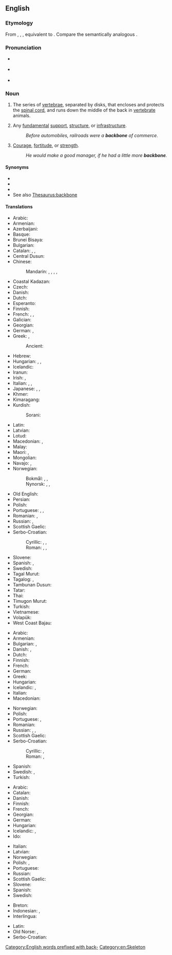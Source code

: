 ==English==

===Etymology===
From {{inh|en|enm|bakbon}}, {{m|enm|bakebon}}, {{m|enm|bac-bon}}, equivalent to {{compound|en|back|bone}}. Compare the semantically analogous {{cog|ang|hryċġbān|t=backbone; spine}}.

===Pronunciation===
* {{a|UK}} {{IPA|/ˈbækˌbəʊn/|lang=en}}
* {{a|US}} {{IPA|/ˈbækˌboʊn/|lang=en}}
* {{audio|en-us-backbone.ogg|Audio (US)|lang=en}}

===Noun===
{{en-noun|~}}

# The series of [[vertebrae]], separated by disks, that encloses and protects the [[spinal cord]], and runs down the middle of the back in [[vertebrate]] animals.
# {{lb|en|figuratively}} Any [[fundamental]] [[support]], [[structure]], or [[infrastructure]].
#: ''Before automobiles, railroads were a '''backbone''' of commerce.''
# {{lb|en|figuratively}} [[courage|Courage]], [[fortitude]], or [[strength]].
#: ''He would make a good manager, if he had a little more '''backbone'''.''

====Synonyms====
* {{l|en|spine}}
* {{l|en|spinal column}}
* {{l|en|vertebral column}}
* See also [[Thesaurus:backbone]]

====Translations====
{{trans-see|backbone|spine}}

{{trans-top|series of vertebrae that encloses the spinal cord}}
* Arabic: {{t|ar|عَمُود فَقْرِيّ|m}}
* Armenian: {{t+|hy|ողնաշար}}
* Azerbaijani: {{t+|az|onurğa}}
* Basque: {{t|eu|bizkarrezur}}
* Brunei Bisaya: {{t|bsb|boruntud}}
* Bulgarian: {{t|bg|гръбнак}}
* Catalan: {{t|ca|columna vertebral|f}} {{qualifier|ground animals and humans}}, {{t|ca|espina dorsal|f}} {{qualifier|fish}}, {{t|ca|espinada|f}} {{qualifier|human}}
* Central Dusun: {{t|dtp|oruntud}}
* Chinese:
*: Mandarin: {{t+|cmn|骨幹|sc=Hani}}, {{t+|cmn|骨干|tr=gǔgàn|sc=Hani}}, {{t+|cmn|脊骨|tr=jígǔ|sc=Hani}}, {{t+|cmn|背骨|tr=bèigǔ|sc=Hani}}, {{t+|cmn|脊椎|tr=jǐzhuī|sc=Hani}}
* Coastal Kadazan: {{t|kzj|tountud}}
* Czech: {{t+|cs|páteř|f}}
* Danish: {{t|da|rygrad|c}}
* Dutch: {{t+|nl|ruggengraat|m}}
* Esperanto: {{t|eo|vertebraro}}
* Finnish: {{t+|fi|selkäranka}}
* French: {{t+|fr|colonne vertébrale|f}}, {{t+|fr|rachis|m}}, {{t+|fr|épine dorsale|f}}
* Galician: {{t+|gl|columna vertebral|f}}
* Georgian: {{t|ka|ხერხემალი}}
* German: {{t+|de|Rückgrat|n}}, {{t+|de|Wirbelsäule|f}}
* Greek: {{t+|el|σπονδυλική στήλη|f}}, {{t+|el|ραχοκοκαλιά|f}}
*: Ancient: {{t|grc|ῥάχις|f}}
* Hebrew: {{t+|he|עַמּוּד שִׁדְרָה|m|tr='amúd shidrá}}
* Hungarian: {{t+|hu|gerincoszlop}}, {{t+|hu|hátgerinc}}, {{t+|hu|gerinc}}
* Icelandic: {{t+|is|hryggur|m}}
* Iranun: {{t|ill|tangkal}}
* Irish: {{t|ga|cnámh droma|m}}, {{t|ga|slat droma|m}}
* Italian: {{t+|it|spina dorsale|f}}, {{t+|it|colonna vertebrale|f}}, {{t+|it|rachide|m}}
* Japanese: {{t|ja|背骨|tr=せぼね, sebone}}, {{t+|ja|脊椎|tr=せきつい, sekitsui}}, {{t+|ja|脊柱|tr=せきちゅう, sekichū}}
* Khmer: {{t|km|ឆ្អឹងខ្នង|tr=c’əŋ knɑɑŋ|sc=Khmr}}
* Kimaragang: {{t|kqr|toruntud}}
* Kurdish:
*: Sorani: {{t|ku|بڕبڕه‌}}
{{trans-mid}}
* Latin: {{t|la|columna vertebralis|f}}
* Latvian: {{t|lv|mugurkauls|m}}
* Lotud: {{t|dtr|toruntud}}
* Macedonian: {{t|mk|’рбет|m}}, {{t|mk|ки́чма|f}}
* Malay: {{t|ms|tulang belakang}}
* Maori: {{t|mi|iwituararo}}, {{t|mi|iwituaroa}}
* Mongolian: {{t-needed|mn}}
* Navajo: {{t|nv|íígháán}}, {{t|nv|hwííshgháán}}
* Norwegian:
*: Bokmål: {{t|nb|ryggrad|m|f}}, {{t|nb|ryggsøyle|m|f}}, {{t|nb|virvelsøyle|m|f}}
*: Nynorsk: {{t|nn|ryggrad|f}}, {{t|nn|ryggsøyle|f}}, {{t|nn|virvelsøyle|f}}
* Old English: {{t|ang|hryċġbān|n}}
* Persian: {{t+|fa|ستون فقرات}}
* Polish: {{t+|pl|kręgosłup|m-in}}
* Portuguese: {{t+|pt|coluna vertebral|f}}, {{t+|pt|espinha|f}}, {{t+|pt|espinha dorsal|f}}
* Romanian: {{t+|ro|coloană vertebrală|f}}, {{t+|ro|șira spinării|f}} {{qualifier|the backbone}}
* Russian: {{t+|ru|позвоно́чник|m}}, {{t+|ru|хребе́т|m}}
* Scottish Gaelic: {{t|gd|cnàimh an droma|m}}
* Serbo-Croatian:
*: Cyrillic: {{t|sh|краљеҗница|f}}, {{t|sh|кичма|f}}, {{t|sh|хрптењача|f}}
*: Roman: {{t+|sh|kralježnica|f}}, {{t+|sh|kičma|f}}, {{t+|sh|hrptenjača|f}}
* Slovene: {{t+|sl|hrbtenica|f}}
* Spanish: {{t|es|espina dorsal|f}}, {{t+|es|columna vertebral|f}}
* Swedish: {{t+|sv|ryggrad|c}}
* Tagal Murut: {{t|mvv|baluntur}}
* Tagalog: {{t|tl|guluguran}}, {{t|tl|bangananan}}
* Tambunan Dusun: {{t|kzt|toruntud}}
* Tatar: {{t+|tt|умырткалык}}
* Thai: {{t+|th|กระดูกสันหลัง}}
* Timugon Murut: {{t|tih|baluntur}}
* Turkish: {{t+|tr|omurga}}
* Vietnamese: {{t+|vi|xương sống}}
* Volapük: {{t+|vo|bäkabom}}
* West Coast Bajau: {{t|bdr|teruntud}}
{{trans-bottom}}

{{trans-top|any fundamental support, structure, or infrastructure}}
* Arabic: {{t|ar|دِعَامَة|f}}
* Armenian: {{t+|hy|հիմք}}
* Bulgarian: {{t+|bg|основа}}, {{t+|bg|опора}}
* Danish: {{t|da|fundament|n}}, {{t|da|basis|c}}
* Dutch: {{t+|nl|ruggengraat|m}}
* Finnish: {{t+|fi|selkäranka}}
* French: {{t+|fr|épine dorsale|f}}
* German: {{t+|de|Rückgrat|n}}
* Greek: {{t+|el|ραχοκοκαλιά|f}}
* Hungarian: {{t+|hu|gerinc}}
* Icelandic: {{t|is|uppistaða|f}}, {{t|is|meginstoð|f}}
* Italian: {{t+|it|base|f}}
* Macedonian: {{t|mk|по́тпора|f}}
{{trans-mid}}
* Norwegian: {{t|no|ryggrad|m|f}}
* Polish: {{t+|pl|trzon|m-in}}
* Portuguese: {{t+|pt|base|f}}, {{t+|pt|espinha dorsal|f}}
* Romanian: {{t+|ro|coloană vertebrală|f}}
* Russian: {{t+|ru|хребе́т|m}}, {{t+|ru|костя́к|m}}, {{t+|ru|осно́ва|f}}
* Scottish Gaelic: {{t|gd|bun-structar|m}}
* Serbo-Croatian:
*: Cyrillic: {{t|sh|краљеҗница|f}}, {{t|sh|кичма|f}}
*: Roman: {{t+|sh|kralježnica|f}}, {{t+|sh|kičma|f}}
* Spanish: {{t+|es|columna vertebral|f}}
* Swedish: {{t+|sv|ryggrad|c}}, {{t|sv|grundstomme}}
* Turkish: {{t+|tr|omurga}}
{{trans-bottom}}

{{trans-top|courage, fortitude, or strength}}
* Arabic: {{t|ar|شَجَاعَة}}
* Catalan: {{t+|ca|coratge|m}}
* Danish: {{t|da|rygrad|c}}
* Finnish: {{t+|fi|selkäranka}}
* French: {{t+|fr|courage|m}}
* Georgian: {{t|ka|ფხა}}
* German: {{t+|de|Rückgrat|n}}
* Hungarian: {{t+|hu|gerinc}}
* Icelandic: {{t|is|skapfesta|f}}, {{t|is|bein í nefinu|n}}
* Ido: {{t+|io|kurajo}}
{{trans-mid}}
* Italian: {{t+|it|coraggio|m}}
* Latvian: {{t|lv|mugurkauls|m}}
* Norwegian: {{t|no|ryggrad|m|f}}
* Polish: {{t+|pl|charakter}}, {{t+|pl|kręgosłup|m-in}}
* Portuguese: {{t+|pt|firmeza|f}}
* Russian: {{t+|ru|сте́ржень|m}}
* Scottish Gaelic: {{t|gd|cùl|m}}
* Slovene: {{t+|sl|hrbtenica|f}}
* Spanish: {{t+|es|coraje|m}}
* Swedish: {{t+|sv|ryggrad|c}}
{{trans-bottom}}

{{checktrans-top}}
* Breton: {{t+check|br|livenn-gein|f}}
* Indonesian: {{t+check|id|tulang belakang}}, {{t+check|id|tulang punggung}}
* Interlingua: {{t-check|ia|spina dorsal}}
{{trans-mid}}
* Latin: {{t-check|la|spina|f}}
* Old Norse: {{t-check|non|hryggr|m}}, {{t-check|non|hryggjarstykki|n}}
* Serbo-Croatian: {{t+check|sh|kičma|f}}
{{trans-bottom}}

[[Category:English words prefixed with back-]]
[[Category:en:Skeleton]]